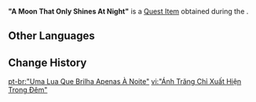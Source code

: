 {{Item Infobox
|id           = 121009
|image        = Item "A Moon That Only Shines At Night".png
|type         = Quest Items
|group        = Event Items
|description  = A [[Nilotpala Lotus]] that grows in Simulanka. It can seemingly be used to make the Magic Tonic of the Forest of Blessings.
|event        = Summertide Scales and Tales
|source1      = [[The Story Begins in a Forest Without Rain]]
|quest        = The Story Begins in a Forest Without Rain
}}
'''"A Moon That Only Shines At Night"''' is a [[Quest Item]] obtained during the {{Quest|The Story Begins in a Forest Without Rain}}.

==Other Languages==
{{Other Languages|default_hidden=1
|en      = "A Moon That Only Shines At Night"
|zhs     = 「夜晚显现的明月」
|zhs_rm  = 
|zht     = 「夜晚顯現的明月」
|zht_rm  = 
|ja      = 「夜にしか咲かない月」
|ja_rm   = "Yoru ni Shika Sakanai Tsuki"
|ko      = 「밤에만 피는 달」
|ko_rm   = 
|es      = “Luna que solo brilla de noche”
|fr      = « Un lotus qui ne s'ouvre jamais »
|ru      = «Луна, которая светит только ночью»
|th      = "แสงจันทร์ที่ส่องยามค่ำคืน"
|th_rm   = 
|vi      = "Ánh Trăng Chỉ Xuất Hiện Trong Đêm"
|de      = „Ein Mond, der nur des Nachts erstrahlt“
|id      = "Bulan yang Hanya Bersinar di Malam Hari"
|pt      = "Uma Lua Que Brilha Apenas À Noite"
|tr      = "Yalnızca Geceleri Parıldayan Bir Ay"
|it      = "Una luna che splende solo di notte"
}}

==Change History==
{{Change History|4.8}}

[[pt-br:"Uma Lua Que Brilha Apenas À Noite"]]
[[vi:"Ánh Trăng Chỉ Xuất Hiện Trong Đêm"]]